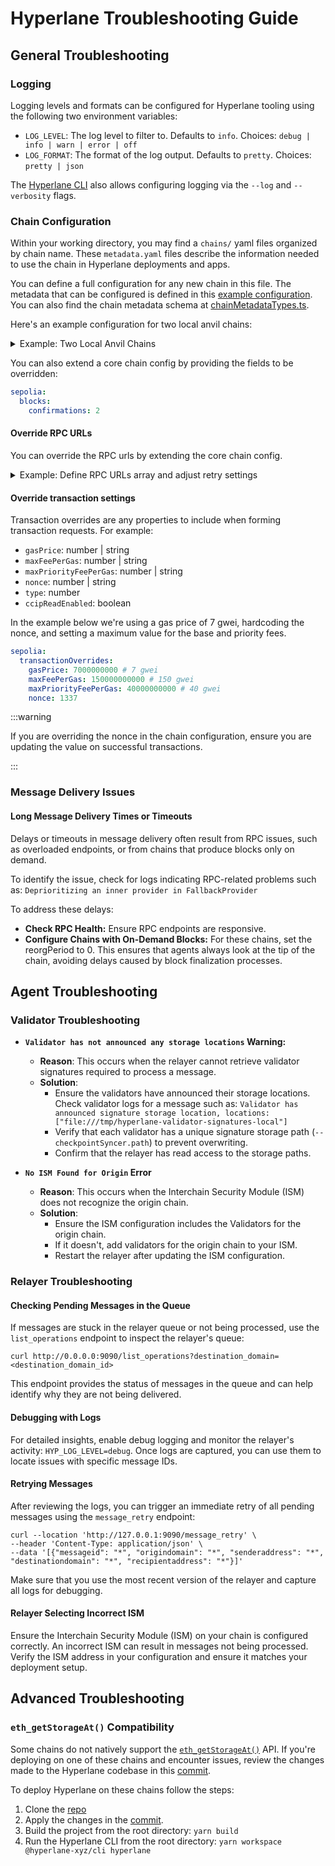 # Hyperlane Troubleshooting Guide

## General Troubleshooting

### Logging

Logging levels and formats can be configured for Hyperlane tooling using the following two environment variables:

- `LOG_LEVEL`: The log level to filter to. Defaults to `info`. Choices: `debug | info | warn | error | off`
- `LOG_FORMAT`: The format of the log output. Defaults to `pretty`. Choices: `pretty | json`

The [Hyperlane CLI](/docs/reference/cli.mdx) also allows configuring logging via the `--log` and `--verbosity` flags.

### Chain Configuration

Within your working directory, you may find a `chains/` yaml files organized by chain name. These `metadata.yaml` files describe the information needed to use the chain in Hyperlane deployments and apps.

You can define a full configuration for any new chain in this file. The metadata that can be configured is defined in this [example configuration](https://github.com/hyperlane-xyz/hyperlane-monorepo/blob/main/typescript/cli/examples/chain-config.yaml). You can also find the chain metadata schema at [chainMetadataTypes.ts](https://github.com/hyperlane-xyz/hyperlane-monorepo/blob/main/typescript/sdk/src/metadata/chainMetadataTypes.ts).

Here's an example configuration for two local anvil chains:

<details>
<summary>Example: Two Local Anvil Chains</summary>

```yaml
anvil1:
  chainId: 31337
  domainId: 31337
  name: anvil1
  protocol: ethereum
  rpcUrls:
    - http: http://localhost:8545
  nativeToken:
    name: Ether
    symbol: ETH
    decimals: 18
anvil2:
  chainId: 31338
  domainId: 31338
  name: anvil2
  protocol: ethereum
  rpcUrls:
    - http: http://localhost:8555
```

</details>

You can also extend a core chain config by providing the fields to be overridden:

```yaml
sepolia:
  blocks:
    confirmations: 2
```

#### Override RPC URLs

You can override the RPC urls by extending the core chain config.

<details>
<summary>Example: Define RPC URLs array and adjust retry settings</summary>

```yaml
demochain:
  name: demochain
  chainId: 123456
  domainId: 123456
  protocol: ethereum
  rpcUrls:
    - http: https://rpc-testnet.demochain.gg
sepolia:
  rpcUrls:
    - http: https://rpc2.sepolia.org
    - http: https://some-other-sepolia-rpc.gg
      retry:
        maxRequests: 10
```

</details>

#### Override transaction settings

Transaction overrides are any properties to include when forming transaction requests. For example:

- `gasPrice`: number | string
- `maxFeePerGas`: number | string
- `maxPriorityFeePerGas`: number | string
- `nonce`: number | string
- `type`: number
- `ccipReadEnabled`: boolean

In the example below we're using a gas price of 7 gwei, hardcoding the nonce, and setting a maximum value for the base and priority fees.

```yaml
sepolia:
  transactionOverrides:
    gasPrice: 7000000000 # 7 gwei
    maxFeePerGas: 150000000000 # 150 gwei
    maxPriorityFeePerGas: 40000000000 # 40 gwei
    nonce: 1337
```

:::warning

If you are overriding the nonce in the chain configuration, ensure you are updating the value on successful transactions.

:::

### Message Delivery Issues

#### Long Message Delivery Times or Timeouts

Delays or timeouts in message delivery often result from RPC issues, such as overloaded endpoints, or from chains that produce blocks only on demand.

To identify the issue, check for logs indicating RPC-related problems such as: `Deprioritizing an inner provider in FallbackProvider`

To address these delays:

- **Check RPC Health:** Ensure RPC endpoints are responsive.
- **Configure Chains with On-Demand Blocks:** For these chains, set the reorgPeriod to 0. This ensures that agents always look at the tip of the chain, avoiding delays caused by block finalization processes.

## Agent Troubleshooting

### Validator Troubleshooting

- **`Validator has not announced any storage locations` Warning:**

  - **Reason**: This occurs when the relayer cannot retrieve validator signatures required to process a message.
  - **Solution**:
    - Ensure the validators have announced their storage locations. Check validator logs for a message such as:
      `Validator has announced signature storage location, locations: ["file:///tmp/hyperlane-validator-signatures-local"]`
    - Verify that each validator has a unique signature storage path (`--checkpointSyncer.path`) to prevent overwriting.
    - Confirm that the relayer has read access to the storage paths.

- **`No ISM Found for Origin` Error**

  - **Reason**: This occurs when the Interchain Security Module (ISM) does not recognize the origin chain.
  - **Solution**:
    - Ensure the ISM configuration includes the Validators for the origin chain.
    - If it doesn't, add validators for the origin chain to your ISM.
    - Restart the relayer after updating the ISM configuration.

### Relayer Troubleshooting

#### Checking Pending Messages in the Queue

If messages are stuck in the relayer queue or not being processed, use the `list_operations` endpoint to inspect the relayer's queue:

```shell
curl http://0.0.0.0:9090/list_operations?destination_domain=<destination_domain_id>
```

This endpoint provides the status of messages in the queue and can help identify why they are not being delivered.

#### Debugging with Logs

For detailed insights, enable debug logging and monitor the relayer's activity: `HYP_LOG_LEVEL=debug`. Once logs are captured, you can use them to locate issues with specific message IDs.

#### Retrying Messages

After reviewing the logs, you can trigger an immediate retry of all pending messages using the `message_retry` endpoint:

```shell
curl --location 'http://127.0.0.1:9090/message_retry' \
--header 'Content-Type: application/json' \
--data '[{"messageid": "*", "origindomain": "*", "senderaddress": "*", "destinationdomain": "*", "recipientaddress": "*"}]'
```

Make sure that you use the most recent version of the relayer and capture all logs for debugging.

#### Relayer Selecting Incorrect ISM

Ensure the Interchain Security Module (ISM) on your chain is configured correctly. An incorrect ISM can result in messages not being processed. Verify the ISM address in your configuration and ensure it matches your deployment setup.

## Advanced Troubleshooting

### `eth_getStorageAt()` Compatibility

Some chains do not natively support the [`eth_getStorageAt()`](https://ethereum.org/en/developers/docs/apis/json-rpc/#eth_getstorageat) API. If you're deploying on one of these chains and encounter issues, review the changes made to the Hyperlane codebase in this [commit](https://github.com/hyperlane-xyz/hyperlane-monorepo/commit/871df7a4dce203ff5cf23ae654d03743dc00ea61).

To deploy Hyperlane on these chains follow the steps:

1. Clone the [repo](https://github.com/hyperlane-xyz/hyperlane-monorepo)
2. Apply the changes in the [commit](https://github.com/hyperlane-xyz/hyperlane-monorepo/commit/871df7a4dce203ff5cf23ae654d03743dc00ea61).
3. Build the project from the root directory: `yarn build`
4. Run the Hyperlane CLI from the root directory: `yarn workspace @hyperlane-xyz/cli hyperlane`
